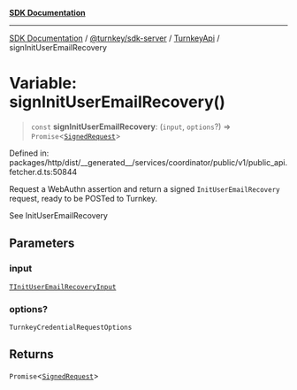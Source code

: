 [**SDK Documentation**](../../../../../README.mdx)

***

[SDK Documentation](../../../../../packages.mdx) / [@turnkey/sdk-server](../../../README.mdx) / [TurnkeyApi](../README.mdx) / signInitUserEmailRecovery

# Variable: signInitUserEmailRecovery()

> `const` **signInitUserEmailRecovery**: (`input`, `options`?) => `Promise`\<[`SignedRequest`](../../../../http/type-aliases/SignedRequest.mdx)\>

Defined in: packages/http/dist/\_\_generated\_\_/services/coordinator/public/v1/public\_api.fetcher.d.ts:50844

Request a WebAuthn assertion and return a signed `InitUserEmailRecovery` request, ready to be POSTed to Turnkey.

See InitUserEmailRecovery

## Parameters

### input

[`TInitUserEmailRecoveryInput`](../type-aliases/TInitUserEmailRecoveryInput.mdx)

### options?

`TurnkeyCredentialRequestOptions`

## Returns

`Promise`\<[`SignedRequest`](../../../../http/type-aliases/SignedRequest.mdx)\>
